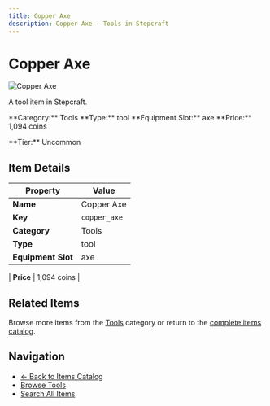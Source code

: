```yaml
---
title: Copper Axe
description: Copper Axe - Tools in Stepcraft
---
```


# Copper Axe

<div className="flex items-start gap-6 mb-8">
  <div className="flex-shrink-0">
    <img src="/assets/resources/smithing/copper_axe.png" alt="Copper Axe" className="w-24 h-24 border rounded-lg" />
  </div>
  <div className="flex-1">
    <div className="space-y-2">
      <p className="text-lg text-muted-foreground">A tool item in Stepcraft.</p>
      <div className="flex flex-wrap gap-4 text-sm">
        <span className="px-2 py-1 bg-blue-100 dark:bg-blue-900 rounded-md">
          **Category:** Tools
        </span>
        <span className="px-2 py-1 bg-green-100 dark:bg-green-900 rounded-md">
          **Type:** tool
        </span>
        <span className="px-2 py-1 bg-purple-100 dark:bg-purple-900 rounded-md">
          **Equipment Slot:** axe
        </span>
        <span className="px-2 py-1 bg-yellow-100 dark:bg-yellow-900 rounded-md">
          **Price:** 1,094 coins
        </span>
      </div>
      <p className="text-sm font-medium">**Tier:** Uncommon</p>
    </div>
  </div>
</div>

## Item Details

| Property | Value |
|----------|-------|
| **Name** | Copper Axe |
| **Key** | `copper_axe` |
| **Category** | Tools |
| **Type** | tool |
| **Equipment Slot** | axe |

| **Price** | 1,094 coins |


## Related Items

Browse more items from the [Tools](/items#tools) category or return to the [complete items catalog](/items).

## Navigation

- [← Back to Items Catalog](/items)
- [Browse Tools](/items#tools)
- [Search All Items](/items)
